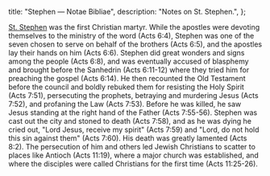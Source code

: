   title: "Stephen — Notae Bibliae",
  description: "Notes on St. Stephen.",
};

<Initial text="Stephen" />

[St. Stephen](/glossary/names#stephen) was the first Christian martyr. While the apostles were devoting themselves to the ministry of the word (Acts 6:4), Stephen was one of the seven chosen to serve on behalf of the brothers (Acts 6:5), and the apostles lay their hands on him (Acts 6:6). Stephen did great wonders and signs among the people (Acts 6:8), and was eventually accused of blasphemy and brought before the Sanhedrin (Acts 6:11-12) where they tried him for preaching the gospel (Acts 6:14). He then recounted the Old Testament before the council and boldly rebuked them for resisting the Holy Spirit (Acts 7:51), persecuting the prophets, betraying and murdering Jesus (Acts 7:52), and profaning the Law (Acts 7:53). Before he was killed, he saw Jesus standing at the right hand of the Father (Acts 7:55-56). Stephen was cast out the city and stoned to death (Acts 7:58), and as he was dying he cried out, "Lord Jesus, receive my spirit" (Acts 7:59) and "Lord, do not hold this sin against them" (Acts 7:60). His death was greatly lamented (Acts 8:2). The persecution of him and others led Jewish Christians to scatter to places like Antioch (Acts 11:19), where a major church was established, and where the disciples were called Christians for the first time (Acts 11:25-26).

